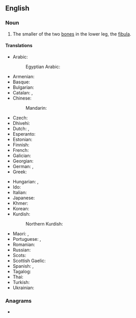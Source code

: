 {{also|calfbone}}
==English==

===Noun===
{{en-noun}}

# {{lb|en|anatomy}} The smaller of the two [[bone]]s in the lower leg, the [[fibula]].

====Translations====
{{trans-top|smaller lower-leg bone}}
* Arabic: {{t+|ar|شَظْيَة|f}}
*: Egyptian Arabic: {{t|arz|شظية|f|tr=shaẓya|sc=Arab}}
* Armenian: {{t-needed|hy}}
* Basque: {{t-needed|eu}}
* Bulgarian: {{t|bg|малка пищялна кост|f}}
* Catalan: {{t+|ca|fíbula|f}}, {{t+|ca|peroné|m}}
* Chinese:
*: Mandarin: {{t+|cmn|腓骨|tr=féigǔ|sc=Hani}}
* Czech: {{t|cs|lýtková kost|f}}
* Dhivehi: {{t|dv|ކުޑަކަޅުވާ ކަށިގަނޑު|sc=Thaa}}
* Dutch: {{t+|nl|kuitbeen|n}}, {{t+|nl|fibula|m}}
* Esperanto: {{t+|eo|fibulo}}
* Estonian: {{t|et|pindluu}}
* Finnish: {{t+|fi|pohjeluu}}
* French: {{t+|fr|péroné|m}}
* Galician: {{t+|gl|peroné}}
* Georgian: {{t-needed|ka}}
* German: {{t+|de|Wadenbein|n}}, {{t|de|Fibula|f}}
* Greek: {{t+|el|περόνη|f}}
{{trans-mid}}
* Hungarian: {{t+|hu|szárkapocs}}, {{t+|hu|szárkapocscsont}}
* Ido: {{t+|io|peroneo}}
* Italian: {{t+|it|perone}}
* Japanese: {{t+|ja|腓骨|tr=ひこつ, hikotsu|sc=Jpan}}
* Khmer: {{t-needed|km}}
* Korean: {{t-needed|ko}}
* Kurdish:
*: Northern Kurdish: {{t|kmr|telezime}}
* Maori: {{t|mi|pūkaka}}, {{t|mi|kapiti}}
* Portuguese: {{t|pt|fíbula|f}}, {{t|pt|perónio|m}}
* Romanian: {{t+|ro|peroneu|n}}
* Russian: {{t|ru|малоберцо́вая кость|f}}
* Scots: {{t|sco|cauf bane}}
* Scottish Gaelic: {{t|gd|cnàimh caol na lurgainn|m}}
* Spanish: {{t+|es|fíbula|f}}, {{t+|es|peroné|m}}
* Tagalog: {{t|tl|butumbinti}}
* Thai: {{t|th|กระดูกน่อง}}
* Turkish: {{t-needed|tr}}
* Ukrainian: {{t|uk|мала гомілкова кістка|f}}
{{trans-bottom}}

===Anagrams===
* {{anagrams|en|a=abceflno|baclofen}}